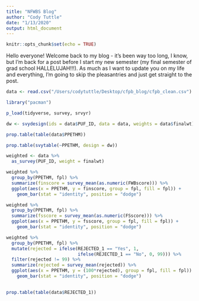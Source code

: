```yaml
---
title: "NFWBS Blog"
author: "Cody Tuttle"
date: "1/13/2020"
output: html_document
---
```


```r
knitr::opts_chunk$set(echo = TRUE)
```

Hello everyone! Welcome back to my blog - it's been way too long, I know, but I'm back for a post before I start my new semester (my final semester of grad school HALLELUJAH!!!). As much as I want to update you on my life and everything, I'm going to skip the pleasantries and just get straight to the post. 


```r
data <- read.csv("/Users/codytuttle/Desktop/cfpb_blog/cfpb_clean.csv")

library("pacman")

p_load(tidyverse, survey, srvyr)


```


```r

dw <- svydesign(ids = data$PUF_ID, data = data, weights = data$finalwt)

prop.table(table(data$PPETHM))

prop.table(svytable(~PPETHM, design = dw))
```


```r

weighted <- data %>%
  as_survey(PUF_ID, weight = finalwt)

weighted %>%
  group_by(PPETHM, fpl) %>%
  summarize(finscore = survey_mean(as.numeric(FWBscore))) %>%
  ggplot(aes(x = PPETHM, y = finscore, group = fpl, fill = fpl)) +
    geom_bar(stat = "identity", position = "dodge")

weighted %>%
  group_by(PPETHM, fpl) %>%
  summarize(fsscore = survey_mean(as.numeric(FSscore))) %>%
  ggplot(aes(x = PPETHM, y = fsscore, group = fpl, fill = fpl)) +
    geom_bar(stat = "identity", position = "dodge")

weighted %>%
  group_by(PPETHM, fpl) %>%
  mutate(rejected = ifelse(REJECTED_1 == "Yes", 1, 
                           ifelse(REJECTED_1 == "No", 0, 99))) %>%
  filter(rejected != 99) %>%
  summarize(rejected = survey_mean(rejected)) %>%
  ggplot(aes(x = PPETHM, y = (100*rejected), group = fpl, fill = fpl)) +
    geom_bar(stat = "identity", position = "dodge")
    

prop.table(table(data$REJECTED_1))

```

